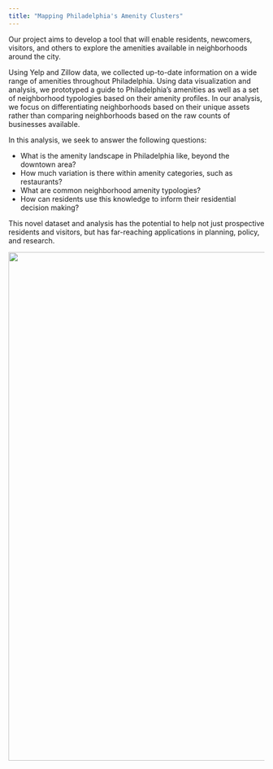 ```yaml
---
title: "Mapping Philadelphia's Amenity Clusters"
---
```



Our project aims to develop a tool that will enable residents, newcomers, visitors, and others to explore the amenities available in neighborhoods around the city. 

Using Yelp and Zillow data, we collected up-to-date information on a wide range of amenities throughout Philadelphia. Using data visualization and analysis, we prototyped a guide to Philadelphia's amenities as well as a set of neighborhood typologies based on their amenity profiles. In our analysis, we focus on differentiating neighborhoods based on their unique assets rather than comparing neighborhoods based on the raw counts of businesses available.

In this analysis, we seek to answer the following questions:

- What is the amenity landscape in Philadelphia like, beyond the downtown area?
- How much variation is there within amenity categories, such as restaurants?
- What are common neighborhood amenity typologies?
- How can residents use this knowledge to inform their residential decision making?

This novel dataset and analysis has the potential to help not just prospective residents and visitors, but has far-reaching applications in planning, policy, and research. 


  <img src="images/clusters_pic.png" width="1000px">